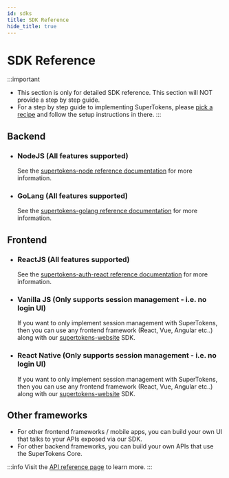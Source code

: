 ```yaml
---
id: sdks
title: SDK Reference
hide_title: true
---
```


<!-- COPY DOCS -->
<!-- ./community/sdks.mdx -->

# SDK Reference

:::important
- This section is only for detailed SDK reference. This section will NOT provide a step by step guide.
- For a step by step guide to implementing SuperTokens, please [pick a recipe](/docs/community/recipes) and follow the setup instructions in there.
:::

## Backend

- ### NodeJS (All features supported)

    See the [supertokens-node reference documentation](/docs/nodejs/installation) for more information.

- ### GoLang (All features supported)

    See the [supertokens-golang reference documentation](/docs/golang/installation) for more information.

## Frontend

- ### ReactJS (All features supported)

    See the [supertokens-auth-react reference documentation](/docs/auth-react/installation) for more information.

- ### Vanilla JS (Only supports session management - i.e. no login UI)

    If you want to only implement session management with SuperTokens, then you can use any frontend framework (React, Vue, Angular etc..) along with our [supertokens-website](/docs/website/installation) SDK.

- ### React Native (Only supports session management - i.e. no login UI)

    If you want to only implement session management with SuperTokens, then you can use any frontend framework (React, Vue, Angular etc..) along with our [supertokens-website](/docs/react-native/installation) SDK.


## Other frameworks
- For other frontend frameworks / mobile apps, you can build your own UI that talks to your APIs exposed via our SDK.
- For other backend frameworks, you can build your own APIs that use the SuperTokens Core. 

:::info
Visit the [API reference page](./apis) to learn more.
:::